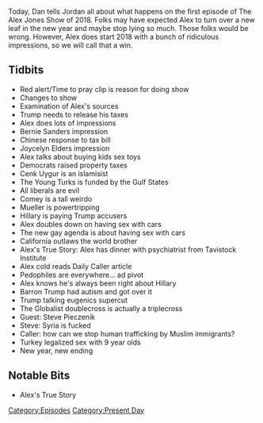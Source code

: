 {{Episode
    | title           = January 2, 2018
    | caption         = [https://knowledgefight.libsyn.com/knowledge-fight-jan-2-2018 Listen to this episode on Libsyn]
    | episodeNumber   = 115
    | length          = 02:09:25
    | airDate         = January 3, 2018
    | coverageDate    = January 2, 2018
    | episodeType     = [[:Category:Present Day|Present Day]]
    | appearance      = [[Bernie Sanders]], [[Joycelyn Elders]], [[Cenk Uygur]], [[James Comey]], [[Robert Mueller]], [[Steve Pieczenik]]
    | beverage        = Arizona Arnold Palmer Half and Half
    | oocDrop         = UFO news was a distraction
    | previousEpisode = [[114: Piers Morgan Interview]]
    | nextEpisode     = [[116: January 5, 2018]]
}}

{{Stub}}

Today, Dan tells Jordan all about what happens on the first episode of The Alex Jones Show of 2018. Folks may have expected Alex to turn over a new leaf in the new year and maybe stop lying so much. Those folks would be wrong. However, Alex does start 2018 with a bunch of ridiculous impressions, so we will call that a win.

==Tidbits==

*Red alert/Time to pray clip is reason for doing show
*Changes to show
*Examination of Alex's sources
*Trump needs to release his taxes
*Alex does lots of impressions
*Bernie Sanders impression
*Chinese response to tax bill
*Joycelyn Elders impression
*Alex talks about buying kids sex toys
*Democrats raised property taxes
*Cenk Uygur is an islamisist
*The Young Turks is funded by the Gulf States
*All liberals are evil
*Comey is a tall weirdo
*Mueller is powertripping
*Hillary is paying Trump accusers
*Alex doubles down on having sex with cars
*The new gay agenda is about having sex with cars
*California outlaws the world brother
*Alex's True Story: Alex has dinner with psychiatrist from Tavistock Institute
*Alex cold reads Daily Caller article
*Pedophiles are everywhere... ad pivot
*Alex knows he's always been right about Hillary
*Barron Trump had autism and got over it
*Trump talking eugenics supercut
*The Globalist doublecross is actually a triplecross
*Guest: Steve Pieczenik
*Steve: Syria is fucked
*Caller: how can we stop human trafficking by Muslim immigrants?
*Turkey legalized sex with 9 year olds
*New year, new ending

==Notable Bits==

*Alex's True Story

[[Category:Episodes]]
[[Category:Present Day]]